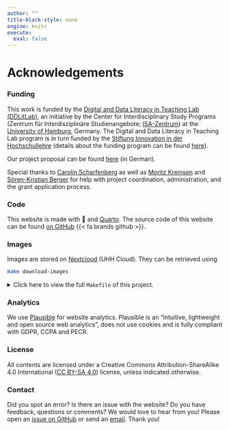 ```yaml
---
author: ""
title-block-style: none
engine: knitr
execute:
  eval: false
---
```


# Acknowledgements {.unnumbered}

### Funding

This work is funded by the [Digital and Data Literacy in Teaching Lab (DDLitLab)](https://www.isa.uni-hamburg.de/en/ddlitlab.html), an initiative by the Center for Interdisciplinary Study Programs (Zentrum für Interdisziplinäre Studienangebote; [ISA-Zentrum](https://www.isa.uni-hamburg.de/)) at the [University of Hamburg](https://www.uni-hamburg.de/en.html), Germany.
The Digital and Data Literacy in Teaching Lab program is in turn funded by the [Stiftung Innovation in der Hochschullehre](https://stiftung-hochschullehre.de/en/) (details about the funding program can be found [here](https://stiftung-hochschullehre.de/projekt/ddlitlab/)).

Our project proposal can be found [here]({{< var links.proposal >}}) (in German).

Special thanks to [Carolin Scharfenberg](https://www.isa.uni-hamburg.de/en/ddlitlab/team/scharfenberg-carolin.html){target="_blank"} as well as [Moritz Kreinsen](https://www.isa.uni-hamburg.de/en/ddlitlab/team/kreinsen-moritz.html) and [Sören-Kristian Berger](https://www.isa.uni-hamburg.de/en/ddlitlab/team/berger-soeren-kristian.html) for help with project coordination, administration, and the grant application process.

### Code

This website is made with 🖤 and [Quarto](https://quarto.org/).
The source code of this website can be found [on GitHub]({{< var links.github >}}) {{< fa brands github >}}.

### Images

Images are stored on [Nextcloud]({{< var links.nextcloud >}}) (UHH Cloud).
They can be retrieved using 

```bash
make download-images
```

<details>
<summary>Click here to view the full `Makefile` of this project.</summary>
```bash
#| eval: false
#| file: Makefile
#| code-line-numbers: true
```
</details>

### Analytics

We use [Plausible](https://plausible.io/) for website analytics.
Plausible is an "intuitive, lightweight and open source web analytics", does not use cookies and is fully compliant with GDPR, CCPA and PECR.

### License

All contents are licensed under a Creative Commons Attribution-ShareAlike 4.0 International ([CC BY-SA 4.0](https://creativecommons.org/licenses/by-sa/4.0/)) license, unless indicated otherwise.

### Contact

Did you spot an error?
Is there an issue with the website?
Do you have feedback, questions or comments?
We would love to hear from you!
Please open an [issue on GitHub]({{< var links.issues >}}) or send an [email]({{< var links.email >}}){target="_blank"}.
Thank you!

